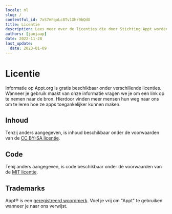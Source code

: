 ```yaml
---
locale: nl
slug: /
contentful_id: 7xS7mFquLc8Tv1Xhr9bQdX
title: Licentie
description: Lees meer over de licenties die door Stichting Appt worden gebruikt
authors: [janjaap]
date: 2022-11-28
last_update:
  date: 2023-01-09
---
```


# Licentie

Informatie op Appt.org is gratis beschikbaar onder verschillende licenties. Wanneer je gebruik maakt van onze informatie vragen we je om een link op te nemen naar de bron. Hierdoor vinden meer mensen hun weg naar ons om te leren hoe ze apps toegankelijker kunnen maken.

## Inhoud

Tenzij anders aangegeven, is inhoud beschikbaar onder de voorwaarden van de [CC BY-SA licentie](https://creativecommons.org/licenses/by-sa/4.0/).

## Code

Tenij anders aangegeven, is code beschikbaar onder de voorwaarden van de [MIT licentie](https://opensource.org/licenses/MIT).

## Trademarks

Appt® is een [geregistreerd woordmerk](https://www.boip.int/en/trademarks-register?app=%2Fitem%2Fbx1461995). Voel je vrij om "Appt" te gebruiken wanneer je naar ons verwijst.
